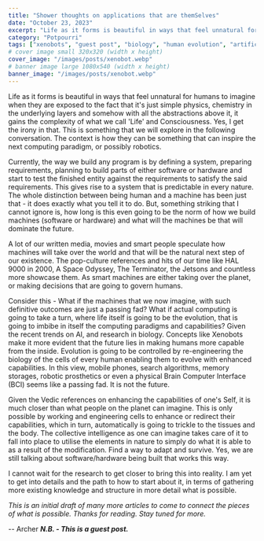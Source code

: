 ```yaml
---
title: "Shower thoughts on applications that are themSelves"
date: "October 23, 2023"
excerpt: "Life as it forms is beautiful in ways that feel unnatural for humans to imagine when they are exposed to the fact that it's just simple physics, chemistry in the underlying layers and somehow with all the abstractions above it, it gains the complexity of what we call 'Life' and Consciousness."
category: "Potpourri"
tags: ["xenobots", "guest post", "biology", "human evolution", "artificial intelligence", "robotics", "self", "human life", "applications ", "life"]
# cover image small 320x320 (width x height)
cover_image: "/images/posts/xenobot.webp"
# banner image large 1080x540 (width x height)
banner_image: "/images/posts/xenobot.webp"
---
```


  
  Life as it forms is beautiful in ways that feel unnatural for humans to imagine when they are exposed to the fact that it's just simple physics, chemistry in the underlying layers and somehow with all the abstractions above it, it gains the complexity of what we call 'Life' and Consciousness. Yes, I get the irony in that. This is something that we will explore in the following conversation. The context is how they can be something that can inspire the next computing paradigm, or possibly robotics.

  

Currently, the way we build any program is by defining a system, preparing requirements, planning to build parts of either software or hardware and start to test the finished entity against the requirements to satisfy the said requirements. This gives rise to a system that is predictable in every nature. The whole distinction between being human and a machine has been just that - it does exactly what you tell it to do. But, something striking that I cannot ignore is, how long is this even going to be the norm of how we build machines (software or hardware) and what will the machines be that will dominate the future.

  

A lot of our written media, movies and smart people speculate how machines will take over the world and that will be the natural next step of our existence. The pop-culture references and hits of our time like HAL 9000 in 2000, A Space Odyssey, The Terminator, the Jetsons and countless more showcase them. As smart machines are either taking over the planet, or making decisions that are going to govern humans.

  

Consider this - What if the machines that we now imagine, with such definitive outcomes are just a passing fad? What if actual computing is going to take a turn, where life itself is going to be the evolution, that is going to imbibe in itself the computing paradigms and capabilities? Given the recent trends on AI, and research in biology. Concepts like Xenobots make it more evident that the future lies in making humans more capable from the inside. Evolution is going to be controlled by re-engineering the biology of the cells of every human enabling them to evolve with enhanced capabilities. In this view, mobile phones, search algorithms, memory storages, robotic prosthetics or even a physical Brain Computer Interface (BCI) seems like a passing fad. It is not the future.

  

Given the Vedic references on enhancing the capabilities of one's Self, it is much closer than what people on the planet can imagine. This is only possible by working and engineering cells to enhance or redirect their capabilities, which in turn, automatically is going to trickle to the tissues and the body. The collective intelligence as one can imagine takes care of it to fall into place to utilise the elements in nature to simply do what it is able to as a result of the modification. Find a way to adapt and survive. Yes, we are still talking about software/hardware being built that works this way.

  

I cannot wait for the research to get closer to bring this into reality. I am yet to get into details and the path to how to start about it, in terms of gathering more existing knowledge and structure in more detail what is possible.

  

*This is an initial draft of many more articles to come to connect the pieces of what is possible. Thanks for reading. Stay tuned for more.*

  

-- Archer
 ***N.B. - This is a guest post.***




